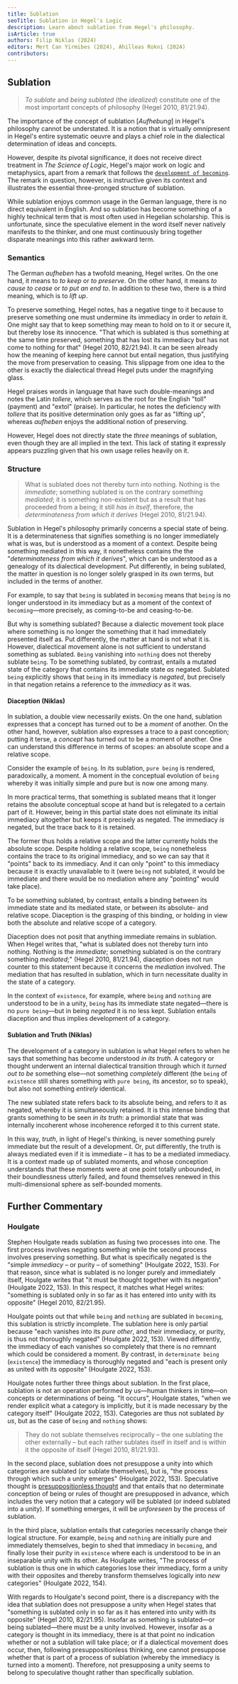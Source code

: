 ```yaml
---
title: Sublation
seoTitle: Sublation in Hegel's Logic
description: Learn about sublation from Hegel's philosophy.
isArticle: true
authors: Filip Niklas (2024)
editors: Mert Can Yirmibes (2024), Ahilleas Rokni (2024)
contributors:
---
```


## Sublation

> _To sublate_ and _being sublated_ (the _idealized_) constitute one of the most
> important concepts of philosophy (Hegel 2010, 81/21.94).

The importance of the concept of sublation [_Aufhebung_] in Hegel's philosophy
cannot be understated. It is a notion that is virtually omnipresent in Hegel's
entire systematic oeuvre and plays a chief role in the dialectical determination
of ideas and concepts.

However, despite its pivotal significance, it does not receive direct treatment
in _The Science of Logic_, Hegel's major work on logic and metaphysics, apart
from a remark that follows the
[`development of becoming`](/articles/hegel/reference/becoming/development). The
remark in question, however, is instructive given its context and illustrates
the essential three-pronged structure of sublation.

While sublation enjoys common usage in the German language, there is no direct
equivalent in English. And so sublation has become something of a highly
technical term that is most often used in Hegelian scholarship. This is
unfortunate, since the speculative element in the word itself never natively
manifests to the thinker, and one must continuously bring together disparate
meanings into this rather awkward term.

### Semantics

The German _aufheben_ has a twofold meaning, Hegel writes. On the one hand, it
means to _to keep_ or _to preserve_. On the other hand, it means _to cause to
cease_ or _to put an end to_. In addition to these two, there is a third
meaning, which is to _lift up_.

To preserve something, Hegel notes, has a negative tinge to it because to
preserve something one must undermine its immediacy in order to _retain_ it. One
might say that to keep something may mean to hold on to it or secure it, but
thereby lose its innocence. "That which is sublated is thus something at the
same time preserved, something that has lost its immediacy but has not come to
nothing for that" (Hegel 2010, 82/21.94). It can be seen already how the meaning
of keeping here cannot but entail negation, thus justifying the move from
preservation to ceasing. This slippage from one idea to the other is exactly the
dialectical thread Hegel puts under the magnifying glass.

Hegel praises words in language that have such double-meanings and notes the
Latin _tollere_, which serves as the root for the English "toll" (payment) and
"extol" (praise). In particular, he notes the deficiency with _tollere_ that its
positive determination only goes as far as "lifting up", whereas _aufheben_
enjoys the additional notion of preserving.

However, Hegel does not directly state the _three_ meanings of sublation, even
though they are all implied in the text. This lack of stating it expressly
appears puzzling given that his own usage relies heavily on it.

### Structure

> What is sublated does not thereby turn into nothing. Nothing is the
> _immediate_; something sublated is on the contrary something _mediated_; it is
> something non-existent but as a result that has proceeded from a being; it
> still _has in itself_, therefore, the _determinateness from which it derives_
> (Hegel 2010, 81/21.94).

Sublation in Hegel's philosophy primarily concerns a special state of being. It
is a determinateness that signifies something is no longer immediately what is
was, but is understood as a moment of a context. Despite being something
mediated in this way, it nonetheless contains the the "_determinateness from
which it derives_", which can be understood as a genealogy of its dialectical
development. Put differently, in being sublated, the matter in question is no
longer solely grasped in its own terms, but included in the terms of another.

For example, to say that `being` is sublated in `becoming` means that `being` is
no longer understood in its immediacy but as a moment of the context of
`becoming`&mdash;more precisely, as coming-to-be and ceasing-to-be.

But why is something sublated? Because a dialectic movement took place where
something is no longer the something that it had immediately presented itself
as. Put differently, the matter at hand is not what it is. However, dialectical
movement alone is not sufficient to understand something as sublated. `Being`
vanishing into `nothing` does not thereby sublate `being`. To be something
sublated, by contrast, entails a mutated state of the category that contains its
immediate state _as_ negated. Sublated `being` explicitly shows that `being` in
its immediacy is _negated_, but precisely in that negation retains a reference
to the _immediacy_ as it was.

#### Diaception (Niklas)

In sublation, a double view necessarily exists. On the one hand, sublation
expresses that a concept has turned out to be a _moment_ of another. On the
other hand, however, sublation also expresses a trace to a past conception;
putting it terse, a _concept_ has turned out to be a moment of another. One can
understand this difference in terms of scopes: an absolute scope and a relative
scope.

Consider the example of `being`. In its sublation, `pure being` is rendered,
paradoxically, a moment. A moment in the conceptual evolution of `being` whereby
it was initially simple and pure but is now one among many.

In more practical terms, that something is sublated means that it longer retains
the absolute conceptual scope at hand but is relegated to a certain part of it.
However, being in this partial state does not eliminate its initial immediacy
altogether but keeps it precisely as negated. The immediacy _is_ negated, but
the trace back to it is retained.

The former thus holds a relative scope and the latter currently holds the
absolute scope. Despite holding a relative scope, `being` nonetheless contains
the trace to its original immediacy, and so we can say that it "points" back to
its immediacy. And it can only "point" to this immediacy because it is exactly
unavailable to it (were `being` not sublated, it would be immediate and there
would be no mediation where any "pointing" would take place).

To be something sublated, by contrast, entails a binding between its immediate
state and its mediated state, or between its absolute- and relative scope.
Diaception is the grasping of this binding, or holding in view both the absolute
and relative scope of a category.

Diaception does not posit that anything immediate remains in sublation. When
Hegel writes that, "what is sublated does not thereby turn into nothing. Nothing
is the _immediate_; something sublated is on the contrary something _mediated_;"
(Hegel 2010, 81/21.94), diaception does not run counter to this statement
because it concerns the _mediation_ involved. The mediation that has resulted in
sublation, which in turn necessitate duality in the state of a category.

In the context of `existence`, for example, where `being` and `nothing` are
understood to be in a unity, `being` has its immediate state negated&mdash;there
is no `pure being`&mdash;but in being _negated_ it is no less kept. Sublation
entails diaception and thus implies development of a category.

#### Sublation and Truth (Niklas)

The development of a category in sublation is what Hegel refers to when he says
that something has become understood _in its truth_. A category or thought
underwent an internal dialectical transition through which it _turned out to be_
something else&mdash;not something _completely_ different (the `being` of
`existence` still shares something with `pure being`, its ancestor, so to
speak), but also not something _entirely_ identical.

The new sublated state refers back to its absolute being, and refers to it as
negated, whereby it is simultaneously retained. It is this intense binding that
grants something to be seen _in its truth_: a primordial state that was
internally incoherent whose incoherence reforged it to this current state.

In this way, _truth_, in light of Hegel's thinking, is never something purely
immediate but the result of a development. Or, put differently, the truth is
always mediated even if it is immediate &ndash; it has to be a mediated
immediacy. It is a context made up of sublated moments, and whose conception
understands that these moments were at one point totally unbounded, in their
boundlessness utterly failed, and found themselves renewed in this
multi-dimensional sphere as self-bounded moments.

## Further Commentary

### Houlgate

Stephen Houlgate reads sublation as fusing two processes into one. The first
process involves negating something while the second process involves preserving
something. But what is specifically negated is the "simple _immediacy_ &ndash;
or purity &ndash; of something" (Houlgate 2022, 153). For that reason, since
what is sublated is no longer purely and immediately itself, Houlgate writes
that "it must be thought together with its negation" (Houlgate 2022, 153). In
this respect, it matches what Hegel writes: "something is sublated only in so
far as it has entered into unity with its opposite" (Hegel 2010, 82/21.95).

Houlgate points out that while `being` and `nothing` are sublated in `becoming`,
this sublation is strictly incomplete. The sublation here is only partial
because "each vanishes into its _pure other_, and their immediacy, or purity, is
thus not thoroughly negated" (Houlgate 2022, 153). Viewed differently, the
immediacy of each vanishes so completely that there is no remnant which could be
considered a moment. By contrast, in `determinate being` (`existence`) the
immediacy is thoroughly negated and "each is present only as united with its
opposite" (Houlgate 2022, 153).

Houlgate notes further three things about sublation. In the first place,
sublation is not an operation performed by us&mdash;human thinkers in
time&mdash;on concepts or determinations of being. "It occurs", Houlgate states,
"when we render explicit what a category is implicitly, but it is made necessary
by the category itself" (Houlgate 2022, 153). Categories are thus not sublated
_by us_, but as the case of `being` and `nothing` shows:

> They do not sublate themselves reciprocally &ndash; the one sublating the
> other externally &ndash; but each rather sublates itself in itself and is
> within it the opposite of itself (Hegel 2010, 81/21.93).

In the second place, sublation does not presuppose a unity into which categories
are sublated (or sublate themselves), but is, "the process through which such a
unity emerges" (Houlgate 2022, 153). Speculative thought is
[presuppositionless thought](/articles/hegel/guides/presuppositionless-thinking)
and that entails that no determinate conception of being or rules of thought are
presupposed in advance, which includes the very notion that a category will be
sublated (or indeed sublated into a unity). If something emerges, it will be
_unforeseen_ by the process of sublation.

In the third place, sublation entails that categories necessarily change their
logical structure. For example, `being` and `nothing` are initially pure and
immediately themselves, begin to shed that immediacy in `becoming`, and finally
lose their purity in `existence` where each is understood to be in an
inseparable unity with its other. As Houlgate writes, "The process of sublation
is thus one in which categories lose their immediacy, form a unity with their
opposites and thereby transform themselves logically into _new_ categories"
(Houlgate 2022, 154).

With regards to Houlgate's second point, there is a discrepancy with the idea
that sublation does not presuppose a unity when Hegel states that "something is
sublated only in so far as it has entered into unity with its opposite" (Hegel
2010, 82/21.95). Insofar as something is sublated&mdash;or being
sublated&mdash;there must be a unity involved. However, insofar as a category is
thought in its immediacy, there is at that point no indication whether or not a
sublation will take place; or if a dialectical movement does occur, then,
following presuppositionless thinking, one cannot presuppose whether that is
part of a process of sublation (whereby the immediacy is turned into a moment).
Therefore, not presupposing a unity seems to belong to speculative thought
rather than specifically sublation.
